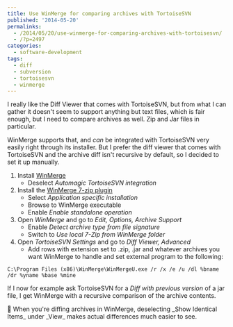 ---
title: Use WinMerge for comparing archives with TortoiseSVN
published: '2014-05-20'
permalinks:
  - /2014/05/20/use-winmerge-for-comparing-archives-with-tortoisesvn/
  - /?p=2497
categories:
  - software-development
tags:
  - diff
  - subversion
  - tortoisesvn
  - winmerge
---

I really like the Diff Viewer that comes with TortoiseSVN, but from what I can gather it doesn't seem to support anything but text files, which is fair enough, but I need to compare archives as well. Zip and Jar files in particular.

WinMerge supports that, and _can_ be integrated with TortoiseSVN very easily right through its installer. But I prefer the diff viewer that comes with TortoiseSVN and the archive diff isn't recursive by default, so I decided to set it up manually.

1. Install [WinMerge](http://winmerge.org/)
   - Deselect <i>Automagic TortoiseSVN integration</i>
2. Install the [WinMerge 7-zip plugin](http://winmerge.org/downloads/plugins.php)
   - Select <i>Application specific installation</i>
   - Browse to WinMerge executable
   - Enable <i>Enable standalone operation</i>
3. Open <i>WinMerge</i> and go to <i>Edit, Options, Archive Support</i>
   - Enable <i>Detect archive type from file signature</i>
   - Switch to <i>Use local 7-Zip from WinMerge folder</i>
4. Open <i>TortoiseSVN Settings</i> and go to <i>Diff Viewer, Advanced</i>
   - Add rows with extension set to .zip, .jar and whatever archives you want WinMerge to handle and set external program to the following:

```dos
C:\Program Files (x86)\WinMerge\WinMergeU.exe /r /x /e /u /dl %bname /dr %yname %base %mine
```

If I now for example ask TortoiseSVN for a <i>Diff with previous version</i> of a jar file, I get WinMerge with a recursive comparison of the archive contents.

<Note>
  📝 When you're diffing archives in WinMerge, deselecting _Show Identical
  Items_ under _View_ makes actual differences much easier to see.
</Note>
